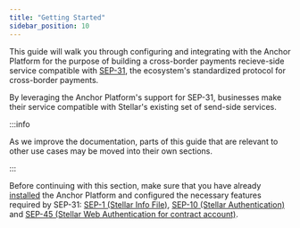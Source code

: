 ```yaml
---
title: "Getting Started"
sidebar_position: 10
---
```


This guide will walk you through configuring and integrating with the Anchor Platform for the purpose of building a cross-border payments recieve-side service compatible with [SEP-31][sep-31], the ecosystem's standardized protocol for cross-border payments.

By leveraging the Anchor Platform's support for SEP-31, businesses make their service compatible with Stellar's existing set of send-side services.

:::info

As we improve the documentation, parts of this guide that are relevant to other use cases may be moved into their own sections.

:::

Before continuing with this section, make sure that you have already [installed][installation-ap] the Anchor Platform and configured the necessary features required by SEP-31: [SEP-1 (Stellar Info File)][sep1-ap], [SEP-10 (Stellar Authentication)][sep10-ap] and [SEP-45 (Stellar Web Authentication for contract account)][sep45-ap].

[sep-31]: https://github.com/stellar/stellar-protocol/blob/master/ecosystem/sep-0031.md
[installation-ap]: ../../admin-guide/getting-started.mdx
[sep1-ap]: ../sep1/README.mdx
[sep10-ap]: ../sep10/README.mdx
[sep45-ap]: ../sep45/README.mdx